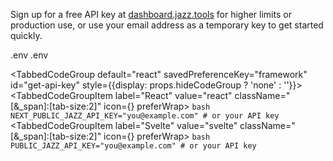 
Sign up for a free API key at [dashboard.jazz.tools](https://dashboard.jazz.tools) for higher limits or production use, or use your email address as a temporary key to get started quickly.

<div style={{display: props.hideFileName ? 'none' : ''}}>
  <ContentByFramework framework="react">
    <FileName>.env</FileName>
  </ContentByFramework>
  <ContentByFramework framework="svelte">
    <FileName>.env</FileName>
  </ContentByFramework>
</div>

<TabbedCodeGroup default="react" savedPreferenceKey="framework" id="get-api-key" style={{display: props.hideCodeGroup ? 'none' : ''}}>
  <TabbedCodeGroupItem label="React" value="react" className="[&_span]:[tab-size:2]" icon={<ReactLogo />} preferWrap>
    ```bash
    NEXT_PUBLIC_JAZZ_API_KEY="you@example.com" # or your API key
    ```
  </TabbedCodeGroupItem>
  <TabbedCodeGroupItem label="Svelte" value="svelte" className="[&_span]:[tab-size:2]" icon={<SvelteLogo />} preferWrap>
    ```bash
    PUBLIC_JAZZ_API_KEY="you@example.com" # or your API key
    ```
  </TabbedCodeGroupItem>
</TabbedCodeGroup>
